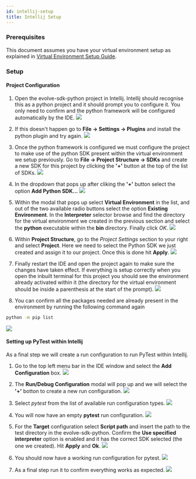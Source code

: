 ```yaml
---
id: intellij-setup
title: Intellij Setup
---
```


### Prerequisites
This document assumes you have your virtual environment setup as explained in [Virtual Environment Setup Guide](./venv_setup.mdx).

### Setup

#### Project Configuration

1. Open the evolve-sdk-python project in Intellij. Intellij should recognise this as a python project and it should prompt you to configure it. You only need to confirm and the python framework will be configured automatically by the IDE.
![](./assets/intellij_prompt.png)

1. If this doesn't happen go to **File -> Settings -> Plugins** and install the python plugin and try again.
![](./assets/intellij_plugins.png)

1. Once the python framework is configured we must configure the project to make use of the python SDK present within the virtual environment we setup previously. Go to **File -> Project Structure -> SDKs** and create a new SDK for this project by clicking the **'+'** button at the top of the list of SDKs.
![](./assets/python_sdks.png)

1. In the dropdown that pops up after cliking the **'+'** button select the option **Add Python SDK...**
![](./assets/python_sdks_dropdown.png)

1. Within the modal that pops up select **Virtual Environment** in the list, and out of the two available radio buttons select the option **Existing Environment**. In the **Interpreter** selector browse and find the directory for the virtual environment we created in the previous section and select the **python** executable within the **bin** directory. Finally click *OK*.
![](./assets/existing_python_sdk_environment.png)

1. Within **Project Structure**, go to the *Project Settings* section to your right and select **Project**. Here we need to select the Python SDK we just created and assign it to our project. Once this is done hit **Apply**.
![](./assets/select_new_python_sdk.png)

1. Finally restart the IDE and open the project again to make sure the changes have taken effect. If everything is setup correctly when you open the inbuilt terminal for this project you should see the environment already activated within it (the directory for the virtual environment should be inside a parenthesis at the start of the prompt).
![](./assets/ide_terminal.png)

1. You can confirm all the packages needed are already present in the environment by running the following command again
```bash
python -m pip list
```
![](./assets/ide_list_packages.png)

#### Setting up PyTest within Intellij
As a final step we will create a run configuration to run PyTest within Intellij.

1. Go to the top left menu bar in the IDE window and select the **Add Configuration** box.
![](./assets/run_configuration_ide.png)

1. The **Run/Debug Configuration** modal will pop up and we will select the **'+'** botton to create a new run configuration.
![](./assets/run_config_modal.png)

1. Select *pytest* from the list of available run configuration types.
![](./assets/run_config_list.png)

1. You will now have an empty **pytest** run configuration.
![](./assets/run_config_pytest.png)

1. For the **Target** configuration select **Script path** and insert the path to the test directory in the evolve-sdk-python. Confirm the **Use specified interpreter** option is enabled and it has the correct SDK selected (the one we created). Hit **Apply** and **Ok**.
![](./assets/pytest_config_complete.png)

1. You should now have a working run configuration for pytest.
![](./assets/run_button_pytest.png)

1. As a final step run it to confirm everything works as expected.
![](./assets/run_pytest.png)
